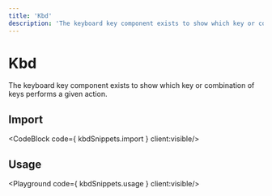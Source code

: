 ```yaml
---
title: 'Kbd'
description: 'The keyboard key component exists to show which key or combination of keys performs a given action.'
---
```


# Kbd

The keyboard key component exists to show which key or combination of keys performs a given action.

## Import
<CodeBlock code={ kbdSnippets.import } client:visible/>

## Usage
<Playground code={ kbdSnippets.usage } client:visible/>

